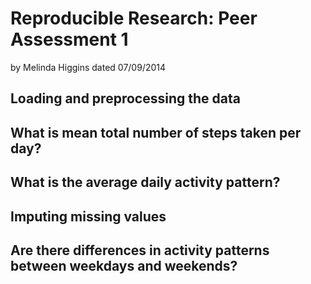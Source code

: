 # Reproducible Research: Peer Assessment 1
by Melinda Higgins
dated 07/09/2014

## Loading and preprocessing the data



## What is mean total number of steps taken per day?



## What is the average daily activity pattern?



## Imputing missing values



## Are there differences in activity patterns between weekdays and weekends?

